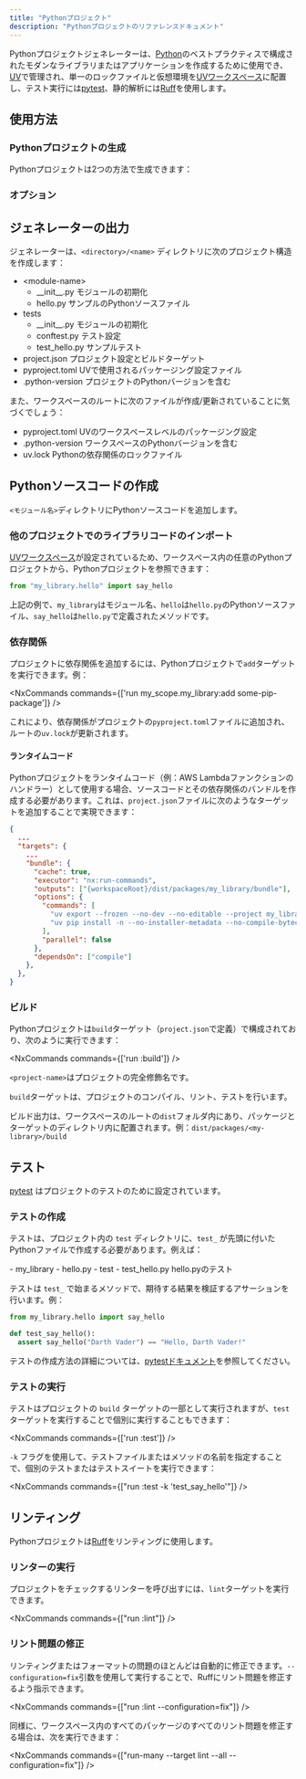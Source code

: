 ```yaml
---
title: "Pythonプロジェクト"
description: "Pythonプロジェクトのリファレンスドキュメント"
---
```



Pythonプロジェクトジェネレーターは、[Python](https://www.python.org/)のベストプラクティスで構成されたモダンなライブラリまたはアプリケーションを作成するために使用でき、[UV](https://docs.astral.sh/uv/)で管理され、単一のロックファイルと仮想環境を[UVワークスペース](https://docs.astral.sh/uv/concepts/projects/workspaces/)に配置し、テスト実行には[pytest](https://docs.pytest.org/en/stable/)、静的解析には[Ruff](https://docs.astral.sh/ruff/)を使用します。

## 使用方法

### Pythonプロジェクトの生成

Pythonプロジェクトは2つの方法で生成できます：

<RunGenerator generator="py#project" />

### オプション

<GeneratorParameters schema={schema} />

## ジェネレーターの出力

ジェネレーターは、`<directory>/<name>` ディレクトリに次のプロジェクト構造を作成します：

<FileTree>

  - \<module-name>
    - \_\_init\_\_.py モジュールの初期化
    - hello.py サンプルのPythonソースファイル
  - tests
    - \_\_init\_\_.py モジュールの初期化
    - conftest.py テスト設定
    - test_hello.py サンプルテスト
  - project.json プロジェクト設定とビルドターゲット
  - pyproject.toml UVで使用されるパッケージング設定ファイル
  - .python-version プロジェクトのPythonバージョンを含む

</FileTree>

また、ワークスペースのルートに次のファイルが作成/更新されていることに気づくでしょう：

<FileTree>

  - pyproject.toml UVのワークスペースレベルのパッケージング設定
  - .python-version ワークスペースのPythonバージョンを含む
  - uv.lock Pythonの依存関係のロックファイル

</FileTree>

## Pythonソースコードの作成

`<モジュール名>`ディレクトリにPythonソースコードを追加します。

### 他のプロジェクトでのライブラリコードのインポート

[UVワークスペース](https://docs.astral.sh/uv/concepts/projects/workspaces/)が設定されているため、ワークスペース内の任意のPythonプロジェクトから、Pythonプロジェクトを参照できます：

```python title="packages/my_other_project/my_other_project/main.py"
from "my_library.hello" import say_hello
```

上記の例で、`my_library`はモジュール名、`hello`は`hello.py`のPythonソースファイル、`say_hello`は`hello.py`で定義されたメソッドです。

### 依存関係

プロジェクトに依存関係を追加するには、Pythonプロジェクトで`add`ターゲットを実行できます。例：

<NxCommands commands={['run my_scope.my_library:add some-pip-package']} />

これにより、依存関係がプロジェクトの`pyproject.toml`ファイルに追加され、ルートの`uv.lock`が更新されます。

#### ランタイムコード

Pythonプロジェクトをランタイムコード（例：AWS Lambdaファンクションのハンドラー）として使用する場合、ソースコードとその依存関係のバンドルを作成する必要があります。これは、`project.json`ファイルに次のようなターゲットを追加することで実現できます：

```json title="project.json"
{
  ...
  "targets": {
    ...
    "bundle": {
      "cache": true,
      "executor": "nx:run-commands",
      "outputs": ["{workspaceRoot}/dist/packages/my_library/bundle"],
      "options": {
        "commands": [
          "uv export --frozen --no-dev --no-editable --project my_library -o dist/packages/my_library/bundle/requirements.txt",
          "uv pip install -n --no-installer-metadata --no-compile-bytecode --python-platform x86_64-manylinux2014 --python `uv python pin` --target dist/packages/my_library/bundle -r dist/packages/my_library/bundle/requirements.txt"
        ],
        "parallel": false
      },
      "dependsOn": ["compile"]
    },
  },
}
```

### ビルド

Pythonプロジェクトは`build`ターゲット（`project.json`で定義）で構成されており、次のように実行できます：

<NxCommands commands={['run <project-name>:build']} />

`<project-name>`はプロジェクトの完全修飾名です。

`build`ターゲットは、プロジェクトのコンパイル、リント、テストを行います。

ビルド出力は、ワークスペースのルートの`dist`フォルダ内にあり、パッケージとターゲットのディレクトリ内に配置されます。例：`dist/packages/<my-library>/build`

## テスト

[pytest](https://docs.pytest.org/en/stable/) はプロジェクトのテストのために設定されています。

### テストの作成

テストは、プロジェクト内の `test` ディレクトリに、`test_` が先頭に付いたPythonファイルで作成する必要があります。例えば：

<FileTree>
  - my_library
    - hello.py
  - test
    - test_hello.py hello.pyのテスト
</FileTree>

テストは `test_` で始まるメソッドで、期待する結果を検証するアサーションを行います。例：

```python title="test/test_hello.py"
from my_library.hello import say_hello

def test_say_hello():
  assert say_hello("Darth Vader") == "Hello, Darth Vader!"
```

テストの作成方法の詳細については、[pytestドキュメント](https://docs.pytest.org/en/stable/how-to/assert.html#)を参照してください。

### テストの実行

テストはプロジェクトの `build` ターゲットの一部として実行されますが、`test` ターゲットを実行することで個別に実行することもできます：

<NxCommands commands={['run <project-name>:test']} />

`-k` フラグを使用して、テストファイルまたはメソッドの名前を指定することで、個別のテストまたはテストスイートを実行できます：

<NxCommands commands={["run <project-name>:test -k 'test_say_hello'"]} />

## リンティング

Pythonプロジェクトは[Ruff](https://docs.astral.sh/ruff/)をリンティングに使用します。

### リンターの実行

プロジェクトをチェックするリンターを呼び出すには、`lint`ターゲットを実行できます。

<NxCommands commands={["run <project-name>:lint"]} />

### リント問題の修正

リンティングまたはフォーマットの問題のほとんどは自動的に修正できます。`--configuration=fix`引数を使用して実行することで、Ruffにリント問題を修正するよう指示できます。

<NxCommands commands={["run <project-name>:lint --configuration=fix"]} />

同様に、ワークスペース内のすべてのパッケージのすべてのリント問題を修正する場合は、次を実行できます：

<NxCommands commands={["run-many --target lint --all --configuration=fix"]} />